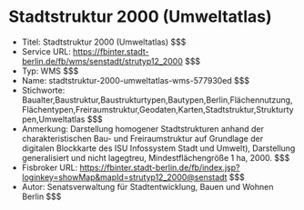 # Stadtstruktur 2000 (Umweltatlas)
- Titel: Stadtstruktur 2000 (Umweltatlas) $$$
- Service URL: https://fbinter.stadt-berlin.de/fb/wms/senstadt/strutyp12_2000 $$$
- Typ: WMS $$$
- Name: stadtstruktur-2000-umweltatlas-wms-577930ed $$$
- Stichworte: Baualter,Baustruktur,Baustrukturtypen,Bautypen,Berlin,Flächennutzung,Flächentypen,Freiraumstruktur,Geodaten,Karten,Stadtstruktur,Strukturtypen,Umweltatlas $$$
- Anmerkung: Darstellung homogener Stadtstrukturen anhand der charakteristischen Bau- und Freiraumstruktur auf Grundlage der digitalen Blockkarte des ISU Infossystem Stadt und Umwelt), Darstellung generalisiert und nicht lagegtreu, Mindestflächengröße 1 ha, 2000. $$$
- Fisbroker URL: https://fbinter.stadt-berlin.de/fb/index.jsp?loginkey=showMap&mapId=strutyp12_2000@senstadt $$$
- Autor: Senatsverwaltung für Stadtentwicklung, Bauen und Wohnen Berlin $$$

